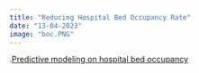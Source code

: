```yaml
---
title: "Reducing Hospital Bed Occupancy Rate"
date: "13-04-2023"
image: "boc.PNG"
---
```


.[Predictive modeling on hospital bed occupancy](https://github.com/zhufy3/Reducing-Hospital-Bed-Occupancy-Rate)
